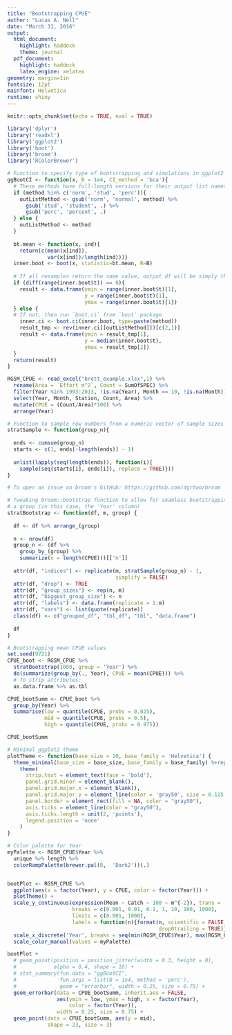 ```yaml
---
title: "Bootstrapping CPUE"
author: "Lucas A. Nell"
date: "March 31, 2016"
output:
  html_document:
    highlight: haddock
    theme: journal
  pdf_document:
    highlight: haddock
    latex_engine: xelatex
geometry: margin=1in
fontsize: 12pt
mainfont: Helvetica
runtime: shiny
---
```


```r
knitr::opts_chunk$set(echo = TRUE, eval = TRUE)
```


```r
library('dplyr')
library('readxl')
library('ggplot2')
library('boot')
library('broom')
library('RColorBrewer')

# Function to specify type of bootstrapping and simulations in ggplot2 plots
ggBootCI <- function(x, B = 1e4, CI_method = 'bca'){
  # These methods have full-length versions for their output list names
  if (method %in% c('norm', 'stud', 'perc')){
    outListMethod <- gsub('norm', 'normal', method) %>%
      gsub('stud', 'student', .) %>%
      gsub('perc', 'percent', .)
  } else {
    outListMethod <- method
  }
  
  bt.mean <- function(x, ind){
    return(c(mean(x[ind]),
             var(x[ind])/length(ind)))}
  inner.boot <- boot(x, statistic=bt.mean, R=B)
  
  # If all resamples return the same value, output df will be simply that value x3
  if (diff(range(inner.boot$t)) == 0){
    result <- data.frame(ymin = range(inner.boot$t)[1], 
                         y = range(inner.boot$t)[1], 
                         ymax = range(inner.boot$t)[1])
  } else {
  # If not, then run `boot.ci` from `boot` package
    inner.ci <- boot.ci(inner.boot, type=paste(method))
    result_tmp <- rev(inner.ci[[outListMethod]])[c(2,1)]
    result <- data.frame(ymin = result_tmp[1], 
                         y = median(inner.boot$t), 
                         ymax = result_tmp[2])
  }
  return(result)
}
```

```r
RGSM_CPUE <- read_excel("brett_example.xlsx",1) %>% 
  rename(Area = `Effort m^2`, Count = SumOfSPEC) %>%
  filter(Year %in% 1993:2013, !is.na(Year), Month == 10, !is.na(Month)) %>%
  select(Year, Month, Station, Count, Area) %>%
  mutate(CPUE = (Count/Area)*100) %>% 
  arrange(Year)
```

```r
# Function to sample row numbers from a numeric vector of sample sizes by group
stratSample <- function(group_n){
  
  ends <- cumsum(group_n)
  starts <- c(1, ends[-length(ends)] - 1)
  
  unlist(lapply(seq(length(ends)), function(i){
    sample(seq(starts[i], ends[i]), replace = TRUE)}))
}

# To open an issue on broom's GitHub: https://github.com/dgrtwo/broom

# Tweaking broom::bootstrap function to allow for seamless bootstrapping stratified by 
# a group (in this case, the 'Year' column)
stratBootstrap <- function(df, m, group) {
  
  df <- df %>% arrange_(group)
  
  n <- nrow(df)
  group_n <- (df %>% 
    group_by_(group) %>% 
    summarize(n = length(CPUE)))[['n']]
  
  attr(df, "indices") <- replicate(m, stratSample(group_n) - 1, 
                                   simplify = FALSE)
  attr(df, "drop") <- TRUE
  attr(df, "group_sizes") <- rep(n, m)
  attr(df, "biggest_group_size") <- n
  attr(df, "labels") <- data.frame(replicate = 1:m)
  attr(df, "vars") <- list(quote(replicate))
  class(df) <- c("grouped_df", "tbl_df", "tbl", "data.frame")
  
  df
}


```





```r
# Bootstrapping mean CPUE values
set.seed(9721)
CPUE_boot <- RGSM_CPUE %>%
  stratBootstrap(1000, group = 'Year') %>%
  do(summarize(group_by(., Year), CPUE = mean(CPUE))) %>% 
  # To strip attributes:
  as.data.frame %>% as.tbl

CPUE_bootSumm <- CPUE_boot %>%
  group_by(Year) %>%
  summarise(low = quantile(CPUE, probs = 0.025),
            mid = quantile(CPUE, probs = 0.5),
            high = quantile(CPUE, probs = 0.975))

CPUE_bootSumm
```

```r

# Minimal ggplot2 theme
plotTheme <- function(base_size = 10, base_family = 'Helvetica') {
  theme_minimal(base_size = base_size, base_family = base_family) %+replace%
    theme(
      strip.text = element_text(face = 'bold'),
      panel.grid.minor = element_blank(),
      panel.grid.major.x = element_blank(),
      panel.grid.major.y = element_line(color = 'gray50', size = 0.125, linetype = 3),
      panel.border = element_rect(fill = NA, color = "gray50"),
      axis.ticks = element_line(color = "gray50"),
      axis.ticks.length = unit(2, 'points'),
      legend.position = 'none'
    )
}

# Color palette for Year
myPalette <- RGSM_CPUE$Year %>% 
  unique %>% length %>% 
  colorRampPalette(brewer.pal(8,  'Dark2'))(.)


bootPlot <- RGSM_CPUE %>%
  ggplot(aes(x = factor(Year), y = CPUE, color = factor(Year))) +
  plotTheme() +
  scale_y_continuous(expression(Mean ~ Catch ~ 100 ~ m^{-2}), trans = 'log10',
                     breaks = c(0.001, 0.01, 0.1, 1, 10, 100, 1000), 
                     limits = c(0.001, 1000),
                     labels = function(n){format(n, scientific = FALSE, 
                                                 drop0trailing = TRUE)}) +
  scale_x_discrete('Year', breaks = seq(min(RGSM_CPUE$Year), max(RGSM_CPUE$Year))) +
  scale_color_manual(values = myPalette)

bootPlot +
  # geom_point(position = position_jitter(width = 0.3, height = 0), 
  #            alpha = 0.4, shape = 16) + 
  # stat_summary(fun.data = "ggBootCI",
  #              fun.args = list(B = 1e4, method = 'perc'),
  #              geom = "errorbar", width = 0.25, size = 0.75) +
  geom_errorbar(data = CPUE_bootSumm, inherit.aes = FALSE, 
                aes(ymin = low, ymax = high, x = factor(Year), 
                    color = factor(Year)),
                width = 0.25, size = 0.75) +
  geom_point(data = CPUE_bootSumm, aes(y = mid), 
             shape = 23, size = 3)


```


```r









```







